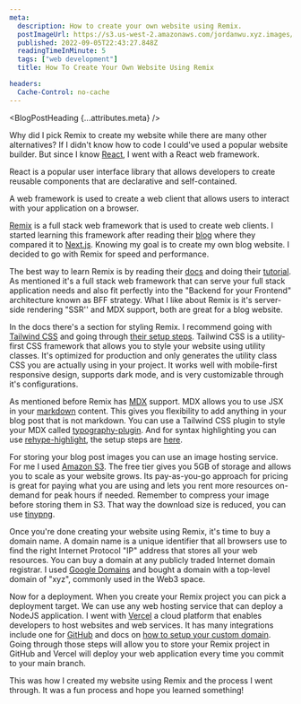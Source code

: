 ```yaml
---
meta:
  description: How to create your own website using Remix.
  postImageUrl: https://s3.us-west-2.amazonaws.com/jordanwu.xyz.images/how-to-create-your-own-website-using-remix.jpg
  published: 2022-09-05T22:43:27.848Z
  readingTimeInMinute: 5
  tags: ["web development"]
  title: How To Create Your Own Website Using Remix

headers:
  Cache-Control: no-cache
---
```



<BlogPostHeading {...attributes.meta} />

Why did I pick Remix to create my website while there are many other alternatives? If I didn't know how to code I could've used a popular website builder. But since I know [React](https://reactjs.org), I went with a React web framework.

React is a popular user interface library that allows developers to create reusable components that are declarative and self-contained.

A web framework is used to create a web client that allows users to interact with your application on a browser.

[Remix](https://remix.run) is a full stack web framework that is used to create web clients. I started
learning this framework after reading their [blog](https://remix.run/blog/remix-vs-next) where they compared it to [Next.js](https://nextjs.org). Knowing my goal is to create my own blog website. I decided to go with Remix for speed and performance.

The best way to learn Remix is by reading their [docs](https://remix.run/docs) and doing their [tutorial](https://remix.run/docs/en/v1/tutorials/jokes). As mentioned it's a full stack web framework that can serve your full stack application needs and also fit perfectly into the "Backend for your Frontend" architecture known as BFF strategy. What I like about Remix is it's server-side rendering "SSR'' and MDX support, both are great for a blog website.

In the docs there's a section for styling Remix. I recommend going with [Tailwind CSS](https://tailwindcss.com) and going through [their setup steps](https://tailwindcss.com/docs/guides/remix). Tailwind CSS is a utility-first CSS framework that allows you to style your website using utility classes. It's optimized for production and only generates the utility class CSS you are actually using in your project. It works well with mobile-first responsive design, supports dark mode, and is very customizable through it's configurations.

As mentioned before Remix has [MDX](https://mdxjs.com) support. MDX allows you to use JSX in your [markdown](https://www.markdownguide.org/) content. This gives you flexibility to add anything in your blog post that is not markdown. You can use a Tailwind CSS plugin to style your MDX called [typography-plugin](https://tailwindcss.com/docs/typography-plugin). And for syntax highlighting you can use [rehype-highlight](https://github.com/rehypejs/rehype-highlight), the setup steps are [here](https://remix.run/docs/en/v1/guides/mdx#advanced-configuration).

For storing your blog post images you can use an image hosting service. For me I used [Amazon S3](https://aws.amazon.com/s3/). The free tier gives you 5GB of storage and allows you to scale as your website grows. Its pay-as-you-go approach for pricing is great for paying what you are using and lets you rent more resources on-demand for peak hours if needed. Remember to compress your image before storing them in S3. That way the download size is reduced, you can use [tinypng](https://tinypng.com).

Once you're done creating your website using Remix, it's time to buy a domain name. A domain name is a unique identifier that all browsers use to find the right Internet Protocol "IP" address that stores all your web resources. You can buy a domain at any publicly traded Internet domain registrar. I used [Google Domains](https://domains.google) and bought a domain with a top-level domain of "xyz", commonly used in the Web3 space.

Now for a deployment. When you create your Remix project you can pick a deployment target. We can use any web hosting service that can deploy a NodeJS application. I went with [Vercel](https://vercel.com) a cloud platform that enables developers to host websites and web services. It has many integrations include one for [GitHub](https://vercel.com/docs/concepts/git/vercel-for-github) and docs on [how to setup your custom domain](https://vercel.com/docs/concepts/projects/custom-domains). Going through those steps will allow you to store your Remix project in GitHub and Vercel will deploy your web application every time you commit to your main branch.

This was how I created my website using Remix and the process I went through. It was a fun process and hope you learned something!
